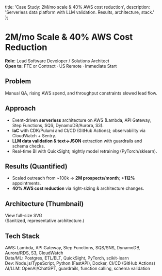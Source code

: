  title: 'Case Study: 2M/mo scale & 40% AWS cost reduction',
  description: 'Serverless data platform with LLM validation. Results, architecture, stack.'
};


# 2M/mo Scale & 40% AWS Cost Reduction

**Role:** Lead Software Developer / Solutions Architect  
**Open to:** FTE or Contract · US Remote · Immediate Start



## Problem
Manual QA, rising AWS spend, and throughput constraints slowed lead flow.

## Approach
- Event-driven **serverless** architecture on AWS (Lambda, API Gateway, Step Functions, SQS, DynamoDB/Aurora, S3).
- **IaC** with CDK/Pulumi and CI/CD (GitHub Actions); observability via CloudWatch + Sentry.
- **LLM data validation & text→JSON** extraction with guardrails and schema checks.
- Real-time BI with QuickSight; nightly model retraining (PyTorch/sklearn).

## Results (Quantified)
- Scaled outreach from ~100k → **2M prospects/month**; **+112%** appointments.
- **40% AWS cost reduction** via right-sizing & architecture changes.

## Architecture (Thumbnail)


<MLink href="/assets/case-studies/2m-architecture.v1.svg" target="_blank" rel="noopener">
  View full-size SVG
</MLink>
<br />
<Typography variant="caption" color="text.secondary">
  (Sanitized, representative architecture.)
</Typography>

## Tech Stack
AWS: Lambda, API Gateway, Step Functions, SQS/SNS, DynamoDB, Aurora/RDS, S3, CloudWatch  
Data/ML: Postgres, ETL/ELT, QuickSight, PyTorch, scikit-learn  
Dev: Node.js/TypeScript, Python (FastAPI), Docker, CI/CD (GitHub Actions)  
AI/LLM: OpenAI/ChatGPT, guardrails, function calling, schema validation
